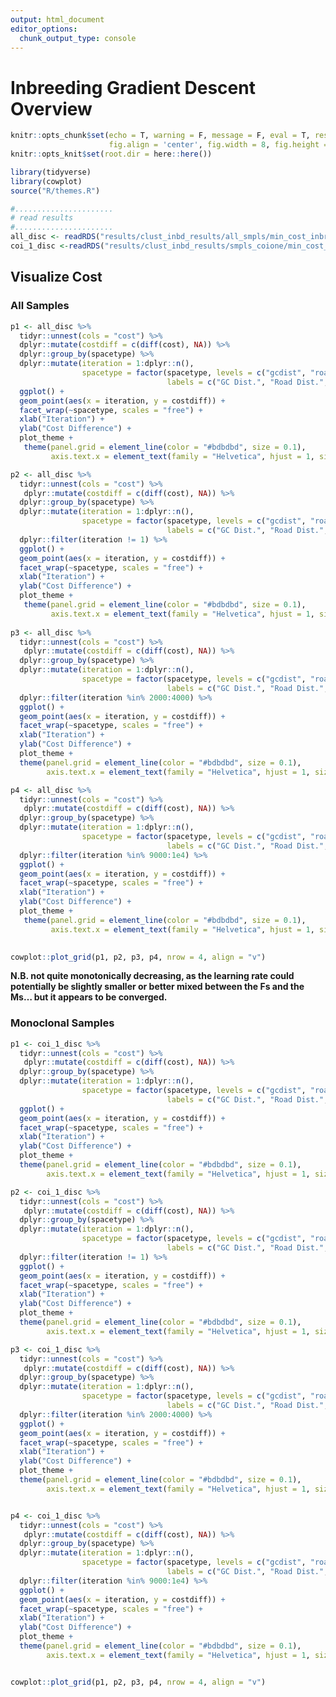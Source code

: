```yaml
---
output: html_document
editor_options: 
  chunk_output_type: console
---
```


# Inbreeding Gradient Descent Overview
```r
knitr::opts_chunk$set(echo = T, warning = F, message = F, eval = T, results = 'hide',
                      fig.align = 'center', fig.width = 8, fig.height = 8)
knitr::opts_knit$set(root.dir = here::here())
```

```r
library(tidyverse)
library(cowplot)
source("R/themes.R")
```

```r
#......................
# read results
#......................
all_disc <- readRDS("results/clust_inbd_results/all_smpls/min_cost_inbreedingresults/min_cost_inbreedingresults.RDS")
coi_1_disc <-readRDS("results/clust_inbd_results/smpls_coione/min_cost_inbreedingresults/min_cost_inbreedingresults.RDS")
```

## Visualize Cost
### All Samples 
```r
p1 <- all_disc %>% 
  tidyr::unnest(cols = "cost") %>% 
  dplyr::mutate(costdiff = c(diff(cost), NA)) %>% 
  dplyr::group_by(spacetype) %>% 
  dplyr::mutate(iteration = 1:dplyr::n(),
                spacetype = factor(spacetype, levels = c("gcdist", "roaddist", "airdist"),
                                   labels = c("GC Dist.", "Road Dist.", "Airport Dist."))) %>% 
  ggplot() + 
  geom_point(aes(x = iteration, y = costdiff)) +
  facet_wrap(~spacetype, scales = "free") + 
  xlab("Iteration") + 
  ylab("Cost Difference") +
  plot_theme + 
   theme(panel.grid = element_line(color = "#bdbdbd", size = 0.1),
         axis.text.x = element_text(family = "Helvetica", hjust = 1, size = 8, angle = 45))

p2 <- all_disc %>% 
  tidyr::unnest(cols = "cost") %>% 
   dplyr::mutate(costdiff = c(diff(cost), NA)) %>% 
  dplyr::group_by(spacetype) %>% 
  dplyr::mutate(iteration = 1:dplyr::n(),
                spacetype = factor(spacetype, levels = c("gcdist", "roaddist", "airdist"),
                                   labels = c("GC Dist.", "Road Dist.", "Airport Dist."))) %>% 
  dplyr::filter(iteration != 1) %>% 
  ggplot() + 
  geom_point(aes(x = iteration, y = costdiff)) +
  facet_wrap(~spacetype, scales = "free") + 
  xlab("Iteration") + 
  ylab("Cost Difference") +
  plot_theme + 
   theme(panel.grid = element_line(color = "#bdbdbd", size = 0.1),
         axis.text.x = element_text(family = "Helvetica", hjust = 1, size = 8, angle = 45))
  
p3 <- all_disc %>% 
  tidyr::unnest(cols = "cost") %>% 
   dplyr::mutate(costdiff = c(diff(cost), NA)) %>% 
  dplyr::group_by(spacetype) %>% 
  dplyr::mutate(iteration = 1:dplyr::n(),
                spacetype = factor(spacetype, levels = c("gcdist", "roaddist", "airdist"),
                                   labels = c("GC Dist.", "Road Dist.", "Airport Dist."))) %>% 
  dplyr::filter(iteration %in% 2000:4000) %>% 
  ggplot() + 
  geom_point(aes(x = iteration, y = costdiff)) +
  facet_wrap(~spacetype, scales = "free") + 
  xlab("Iteration") + 
  ylab("Cost Difference") +
  plot_theme + 
  theme(panel.grid = element_line(color = "#bdbdbd", size = 0.1),
        axis.text.x = element_text(family = "Helvetica", hjust = 1, size = 8, angle = 45))

p4 <- all_disc %>% 
  tidyr::unnest(cols = "cost") %>% 
   dplyr::mutate(costdiff = c(diff(cost), NA)) %>% 
  dplyr::group_by(spacetype) %>% 
  dplyr::mutate(iteration = 1:dplyr::n(),
                spacetype = factor(spacetype, levels = c("gcdist", "roaddist", "airdist"),
                                   labels = c("GC Dist.", "Road Dist.", "Airport Dist."))) %>% 
  dplyr::filter(iteration %in% 9000:1e4) %>% 
  ggplot() + 
  geom_point(aes(x = iteration, y = costdiff)) +
  facet_wrap(~spacetype, scales = "free") + 
  xlab("Iteration") + 
  ylab("Cost Difference") +
  plot_theme + 
   theme(panel.grid = element_line(color = "#bdbdbd", size = 0.1),
         axis.text.x = element_text(family = "Helvetica", hjust = 1, size = 8, angle = 45))
  

cowplot::plot_grid(p1, p2, p3, p4, nrow = 4, align = "v")

```

**N.B. not quite monotonically decreasing, as the learning rate could potentially be slightly smaller or better mixed between the Fs and the Ms... but it appears to be converged.** 

### Monoclonal Samples 
```r
p1 <- coi_1_disc %>% 
  tidyr::unnest(cols = "cost") %>% 
   dplyr::mutate(costdiff = c(diff(cost), NA)) %>% 
  dplyr::group_by(spacetype) %>% 
  dplyr::mutate(iteration = 1:dplyr::n(),
                spacetype = factor(spacetype, levels = c("gcdist", "roaddist", "airdist"),
                                   labels = c("GC Dist.", "Road Dist.", "Airport Dist."))) %>% 
  ggplot() + 
  geom_point(aes(x = iteration, y = costdiff)) +
  facet_wrap(~spacetype, scales = "free") + 
  xlab("Iteration") + 
  ylab("Cost Difference") +
  plot_theme + 
  theme(panel.grid = element_line(color = "#bdbdbd", size = 0.1),
        axis.text.x = element_text(family = "Helvetica", hjust = 1, size = 8, angle = 45))

p2 <- coi_1_disc %>% 
  tidyr::unnest(cols = "cost") %>% 
   dplyr::mutate(costdiff = c(diff(cost), NA)) %>% 
  dplyr::group_by(spacetype) %>% 
  dplyr::mutate(iteration = 1:dplyr::n(),
                spacetype = factor(spacetype, levels = c("gcdist", "roaddist", "airdist"),
                                   labels = c("GC Dist.", "Road Dist.", "Airport Dist."))) %>% 
  dplyr::filter(iteration != 1) %>% 
  ggplot() + 
  geom_point(aes(x = iteration, y = costdiff)) +
  facet_wrap(~spacetype, scales = "free") + 
  xlab("Iteration") + 
  ylab("Cost Difference") +
  plot_theme + 
  theme(panel.grid = element_line(color = "#bdbdbd", size = 0.1),
        axis.text.x = element_text(family = "Helvetica", hjust = 1, size = 8, angle = 45))

p3 <- coi_1_disc %>% 
  tidyr::unnest(cols = "cost") %>% 
   dplyr::mutate(costdiff = c(diff(cost), NA)) %>% 
  dplyr::group_by(spacetype) %>% 
  dplyr::mutate(iteration = 1:dplyr::n(),
                spacetype = factor(spacetype, levels = c("gcdist", "roaddist", "airdist"),
                                   labels = c("GC Dist.", "Road Dist.", "Airport Dist."))) %>% 
  dplyr::filter(iteration %in% 2000:4000) %>% 
  ggplot() + 
  geom_point(aes(x = iteration, y = costdiff)) +
  facet_wrap(~spacetype, scales = "free") + 
  xlab("Iteration") + 
  ylab("Cost Difference") +
  plot_theme + 
  theme(panel.grid = element_line(color = "#bdbdbd", size = 0.1),
        axis.text.x = element_text(family = "Helvetica", hjust = 1, size = 8, angle = 45))


p4 <- coi_1_disc %>% 
  tidyr::unnest(cols = "cost") %>% 
   dplyr::mutate(costdiff = c(diff(cost), NA)) %>% 
  dplyr::group_by(spacetype) %>% 
  dplyr::mutate(iteration = 1:dplyr::n(),
                spacetype = factor(spacetype, levels = c("gcdist", "roaddist", "airdist"),
                                   labels = c("GC Dist.", "Road Dist.", "Airport Dist."))) %>% 
  dplyr::filter(iteration %in% 9000:1e4) %>% 
  ggplot() + 
  geom_point(aes(x = iteration, y = costdiff)) +
  facet_wrap(~spacetype, scales = "free") + 
  xlab("Iteration") + 
  ylab("Cost Difference") +
  plot_theme + 
  theme(panel.grid = element_line(color = "#bdbdbd", size = 0.1),
        axis.text.x = element_text(family = "Helvetica", hjust = 1, size = 8, angle = 45))


cowplot::plot_grid(p1, p2, p3, p4, nrow = 4, align = "v")

```
